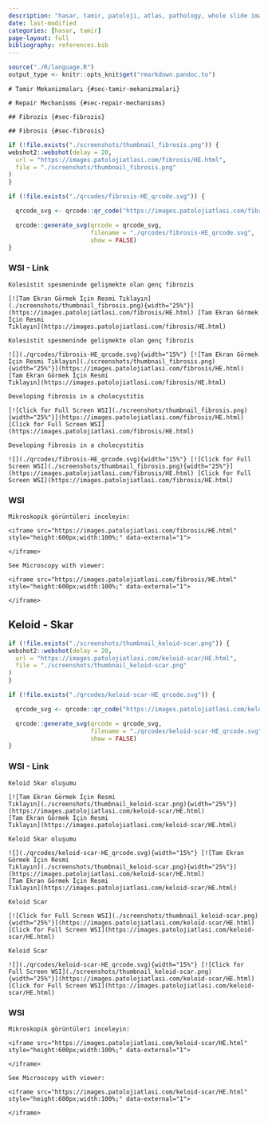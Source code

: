 ```yaml
---
description: "hasar, tamir, patoloji, atlas, pathology, whole slide image, virtual microscopy, virtual microscope, sanal mikroskop"
date: last-modified
categories: [hasar, tamir]
page-layout: full
bibliography: references.bib
---
```


```r

source("./R/language.R")
output_type <- knitr::opts_knit$get("rmarkdown.pandoc.to")

```


```asis
# Tamir Mekanizmaları {#sec-tamir-mekanizmalari}
```



```asis
# Repair Mechanisms {#sec-repair-mechanisms}
```



```asis
## Fibrozis {#sec-fibrozis}
```


```asis
## Fibrosis {#sec-fibrosis}
```


```r
if (!file.exists("./screenshots/thumbnail_fibrosis.png")) {
webshot2::webshot(delay = 20,
  url = "https://images.patolojiatlasi.com/fibrosis/HE.html",
  file = "./screenshots/thumbnail_fibrosis.png"
)
}
```


```r
if (!file.exists("./qrcodes/fibrosis-HE_qrcode.svg")) {

  qrcode_svg <- qrcode::qr_code("https://images.patolojiatlasi.com/fibrosis/HE.html")

  qrcode::generate_svg(qrcode = qrcode_svg,
                       filename = "./qrcodes/fibrosis-HE_qrcode.svg",
                       show = FALSE)
}
```





::::: panel-tabset


### WSI - Link



:::: {.content-hidden when-format="pdf"}




```asis

Kolesistit spesmeninde gelişmekte olan genç fibrozis

[![Tam Ekran Görmek İçin Resmi Tıklayın](./screenshots/thumbnail_fibrosis.png){width="25%"}](https://images.patolojiatlasi.com/fibrosis/HE.html) [Tam Ekran Görmek İçin Resmi
Tıklayın](https://images.patolojiatlasi.com/fibrosis/HE.html)
```





::::





:::: {.content-visible when-format="pdf"}




```asis

Kolesistit spesmeninde gelişmekte olan genç fibrozis

![](./qrcodes/fibrosis-HE_qrcode.svg){width="15%"} [![Tam Ekran Görmek İçin Resmi Tıklayın](./screenshots/thumbnail_fibrosis.png){width="25%"}](https://images.patolojiatlasi.com/fibrosis/HE.html) [Tam Ekran Görmek İçin Resmi
Tıklayın](https://images.patolojiatlasi.com/fibrosis/HE.html)
```






::::




:::: {.content-hidden when-format="pdf"}




```asis

Developing fibrosis in a cholecystitis

[![Click for Full Screen WSI](./screenshots/thumbnail_fibrosis.png){width="25%"}](https://images.patolojiatlasi.com/fibrosis/HE.html) [Click for Full Screen WSI](https://images.patolojiatlasi.com/fibrosis/HE.html)
```





::::





:::: {.content-visible when-format="pdf"}





```asis

Developing fibrosis in a cholecystitis

![](./qrcodes/fibrosis-HE_qrcode.svg){width="15%"} [![Click for Full Screen WSI](./screenshots/thumbnail_fibrosis.png){width="25%"}](https://images.patolojiatlasi.com/fibrosis/HE.html) [Click for Full Screen WSI](https://images.patolojiatlasi.com/fibrosis/HE.html)
```





::::


### WSI


```asis

Mikroskopik görüntüleri inceleyin:

<iframe src="https://images.patolojiatlasi.com/fibrosis/HE.html" style="height:600px;width:100%;" data-external="1">

</iframe>
```


```asis

See Microscopy with viewer: 

<iframe src="https://images.patolojiatlasi.com/fibrosis/HE.html" style="height:600px;width:100%;" data-external="1">

</iframe>
```




:::::








## Keloid - Skar {#sec-keloid-skar}

```r
if (!file.exists("./screenshots/thumbnail_keloid-scar.png")) {
webshot2::webshot(delay = 20,
  url = "https://images.patolojiatlasi.com/keloid-scar/HE.html",
  file = "./screenshots/thumbnail_keloid-scar.png"
)
}
```


```r
if (!file.exists("./qrcodes/keloid-scar-HE_qrcode.svg")) {

  qrcode_svg <- qrcode::qr_code("https://images.patolojiatlasi.com/keloid-scar/HE.html")

  qrcode::generate_svg(qrcode = qrcode_svg,
                       filename = "./qrcodes/keloid-scar-HE_qrcode.svg",
                       show = FALSE)
}
```






::::: panel-tabset


### WSI - Link



:::: {.content-hidden when-format="pdf"}




```asis


Keloid Skar oluşumu

[![Tam Ekran Görmek İçin Resmi
Tıklayın](./screenshots/thumbnail_keloid-scar.png){width="25%"}](https://images.patolojiatlasi.com/keloid-scar/HE.html)
[Tam Ekran Görmek İçin Resmi
Tıklayın](https://images.patolojiatlasi.com/keloid-scar/HE.html)

```





::::





:::: {.content-visible when-format="pdf"}





```asis


Keloid Skar oluşumu

![](./qrcodes/keloid-scar-HE_qrcode.svg){width="15%"} [![Tam Ekran Görmek İçin Resmi
Tıklayın](./screenshots/thumbnail_keloid-scar.png){width="25%"}](https://images.patolojiatlasi.com/keloid-scar/HE.html)
[Tam Ekran Görmek İçin Resmi
Tıklayın](https://images.patolojiatlasi.com/keloid-scar/HE.html)

```





::::




:::: {.content-hidden when-format="pdf"}




```asis


Keloid Scar

[![Click for Full Screen WSI](./screenshots/thumbnail_keloid-scar.png){width="25%"}](https://images.patolojiatlasi.com/keloid-scar/HE.html)
[Click for Full Screen WSI](https://images.patolojiatlasi.com/keloid-scar/HE.html)

```





::::





:::: {.content-visible when-format="pdf"}





```asis


Keloid Scar

![](./qrcodes/keloid-scar-HE_qrcode.svg){width="15%"} [![Click for Full Screen WSI](./screenshots/thumbnail_keloid-scar.png){width="25%"}](https://images.patolojiatlasi.com/keloid-scar/HE.html)
[Click for Full Screen WSI](https://images.patolojiatlasi.com/keloid-scar/HE.html)

```





::::


### WSI



```asis

Mikroskopik görüntüleri inceleyin:

<iframe src="https://images.patolojiatlasi.com/keloid-scar/HE.html" style="height:600px;width:100%;" data-external="1">

</iframe>

```


```asis

See Microscopy with viewer: 

<iframe src="https://images.patolojiatlasi.com/keloid-scar/HE.html" style="height:600px;width:100%;" data-external="1">

</iframe>

```




:::::




